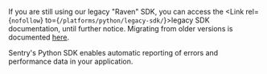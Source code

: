 <Note>

If you are still using our legacy "Raven" SDK, you can access the <Link rel={`nofollow`} to={`/platforms/python/legacy-sdk/`}>legacy SDK documentation</Link>, until further notice. Migrating from older versions is documented [here](./migration/).

</Note>

Sentry's Python SDK enables automatic reporting of errors and performance data in your application.
